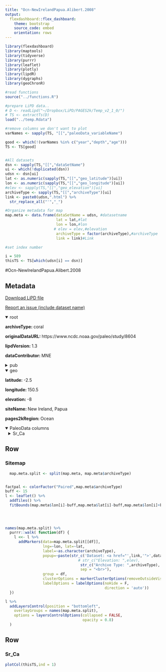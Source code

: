 ```yaml
---
title: "Ocn-NewIrelandPapua.Alibert.2008"
output: 
  flexdashboard::flex_dashboard:
    theme: bootstrap
    source_code: embed
    orientation: rows
---
```


```r
library(flexdashboard)
library(maptools)
library(tidyverse)
library(purrr)
library(leaflet)
library(plotly)
library(lipdR)
library(dygraphs)
library(geoChronR)

#read functions
source("../functions.R")

#prepare LiPD data..
# D <- readLipd("~/Dropbox/LiPD/PAGES2k/Temp_v2_1_0/")
# TS <- extractTs(D)
load("../temp.Rdata")

#remove columns we don't want to plot
varNames <- sapply(TS, "[[","paleoData_variableName")

good <- which(!(varNames %in% c("year","depth","age")))
TS <- TS[good]


#All datasets
dsn <- sapply(TS,"[[","dataSetName")
ui <- which(!duplicated(dsn))
udsn <- dsn[ui]
lat <- as.numeric(sapply(TS,"[[","geo_latitude")[ui])
lon <- as.numeric(sapply(TS,"[[","geo_longitude")[ui])
#elev <- sapply(TS,"[[","geo_elevation")[ui]
archiveType <- sapply(TS,"[[","archiveType")[ui]
link <- paste0(udsn,".html") %>% 
  str_replace_all("'","_")

#Organize metadata for map
map.meta <- data.frame(dataSetName = udsn, #datasetname
                       lat = lat,#lat
                       lon = lon,#lon
                      # elev = elev,#elevation
                       archiveType = factor(archiveType),#archiveType
                       link = link)#Link

#set index number

i = 589
thisTS <- TS[which(udsn[i] == dsn)]
```
#Ocn-NewIrelandPapua.Alibert.2008

Metadata {.sidebar}
-------------------------------------
[Download LiPD file](Ocn-NewIrelandPapua.Alibert.2008.lpd)
            

[Report an issue (include dataset name)](https://github.com/nickmckay/LiPDverse/issues)

<details open style="margin-left: 0px">
<summary>root</summary>
<p style="margin-left: 0px"><strong>archiveType: </strong>coral
<p style="margin-left: 0px"><strong>originalDataURL: </strong>https://www.ncdc.noaa.gov/paleo/study/8604
<p style="margin-left: 0px"><strong>lipdVersion: </strong>1.3
<p style="margin-left: 0px"><strong>dataContributor: </strong>MNE
</details>
<details>
<summary>pub</summary>
<details style="margin-left: 10px">
<summary>pub1</summary>
<p style="margin-left: 10px"><strong>author: </strong>Alibert, Chantal;Kinsley, Leslie
<p style="margin-left: 10px"><strong>citeKey: </strong>alibert2008a170yearsrcaandbacacoralr
<p style="margin-left: 10px"><strong>journal: </strong>Journal of Geophysical Research
<p style="margin-left: 10px"><strong>volume: </strong>113
<p style="margin-left: 10px"><strong>pages: </strong>226-252
<p style="margin-left: 10px"><strong>pubYear: </strong>2008
<p style="margin-left: 10px"><strong>title: </strong>A 170-year Sr/Ca and Ba/Ca coral record from the western Pacific warm pool: 2. A window into variability of the New Ireland Coastal Undercurrent
<p style="margin-left: 10px"><strong>DOI: </strong>10.1029/2007JC004263
</details>
<details style="margin-left: 10px">
<summary>pub2</summary>
<p style="margin-left: 10px"><strong>author: </strong>Tierney, Jessica E.;Abram, Nerilie J.;Anchukaitis, Kevin J.;Evans, Michael N.;Giry, Cyril;Kilbourne, K. Halimeda;Saenger, Casey P.;Wu, Henry C.;Zinke, Jens
<p style="margin-left: 10px"><strong>citeKey: </strong>tierney2015tropicalseasurfacetempera
<p style="margin-left: 10px"><strong>journal: </strong>Paleoceanography
<p style="margin-left: 10px"><strong>volume: </strong>30
<p style="margin-left: 10px"><strong>pages: </strong>226-252
<p style="margin-left: 10px"><strong>pubYear: </strong>2015
<p style="margin-left: 10px"><strong>title: </strong>Tropical sea surface temperatures for the past four centuries reconstructed from coral archives
<p style="margin-left: 10px"><strong>DOI: </strong>10.1002/2014PA002717
</details>
<details style="margin-left: 10px">
<summary>pub3</summary>
<p style="margin-left: 10px"><strong>author: </strong>Alibert, C.A.
<p style="margin-left: 10px"><strong>citeKey: </strong>alibert2010httpswwwncdcnoaagovpaleostudy8604DataCitation
<p style="margin-left: 10px"><strong>title: </strong>World Data Center for Paleoclimatology
</details>
</details>
<details open style="margin-left: 0px">
<summary>geo</summary>
<p style="margin-left: 0px"><strong>latitude: </strong>-2.5
<p style="margin-left: 0px"><strong>longitude: </strong>150.5
<p style="margin-left: 0px"><strong>elevation: </strong>-8
<p style="margin-left: 0px"><strong>siteName: </strong>New Ireland, Papua
<p style="margin-left: 0px"><strong>pages2kRegion: </strong>Ocean
</details>
<details open>
<summary>PaleoData columns</summary>
<details style="margin-left: 10px">
<summary>Sr_Ca</summary>
<p style="margin-left: 10px"><strong>TSid: </strong>Ocean2kHR_143
<p style="margin-left: 10px"><strong>variableName: </strong>Sr_Ca
<p style="margin-left: 10px"><strong>units: </strong>mmol/mol
<p style="margin-left: 10px"><strong>useInGlobalTemperatureAnalysis: </strong>TRUE
<details>
<summary>interpretation</summary>
<details style="margin-left: 20px">
<summary>1</summary>
<p style="margin-left: 20px"><strong>interpDirection: </strong>negative
<p style="margin-left: 20px"><strong>scope: </strong>climate
<p style="margin-left: 20px"><strong>seasonality: </strong>N/A (subannually resolved)
<p style="margin-left: 20px"><strong>variable: </strong>T
<p style="margin-left: 20px"><strong>variableDetail: </strong>sea@surface
</details>
</details>
</details>

Row
-----------------------------------------------------------------------

### Sitemap

```r
  map.meta.split <- split(map.meta, map.meta$archiveType)


factpal <- colorFactor("Paired",map.meta$archiveType)
buff <- 15
l <- leaflet() %>% 
  addTiles() %>% 
  fitBounds(map.meta$lon[i]-buff,map.meta$lat[i]-buff,map.meta$lon[i]+buff,map.meta$lat[i]+buff)
  

  
  
names(map.meta.split) %>%
  purrr::walk( function(df) {
    l <<- l %>%
      addMarkers(data=map.meta.split[[df]],
                 lng=~lon, lat=~lat,
                 label=~as.character(archiveType),
                 popup=~paste(str_c('Dataset: <a href="',link,'">',dataSetName,'</a>'),
                                 # str_c("Elevation: ",elev),
                                  str_c("Archive Type: ",archiveType),
                                  sep = "<br>"),
                 group = df,
                 clusterOptions = markerClusterOptions(removeOutsideVisibleBounds = F),
                 labelOptions = labelOptions(noHide = F,
                                             direction = 'auto'))
  })

l %>%
  addLayersControl(position = "bottomleft",
    overlayGroups = names(map.meta.split),
    options = layersControlOptions(collapsed = FALSE,
                                   opacity = 0.8)
  )
```

Row {.tabset .tabset-fade}
-----------------------------------------------------------------------

### Sr_Ca
```r
plotCol(thisTS,ind = 1)
```
